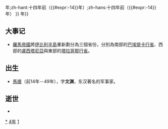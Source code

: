 {{noteTA
|1=zh:{{#expr:{{CURRENTYEAR}}-14}}年;zh-hant:十四年前（{{#expr:{{CURRENTYEAR}}-14}}年）;zh-hans:十四年前（{{#expr:{{CURRENTYEAR}}-14}}年）
}}
{{not|{{#expr:{{CURRENTYEAR}}-14}}年}}
{{yearTOC|-14|西汉'''[[永始_(汉成帝)|永始]]三年'''}}

== 大事记 ==
* [[羅馬帝國|羅馬帝國]]將[[伊比利半島|伊比利半島]]重新劃分為三個省份，分別為南部的[[巴埃提卡行省|巴埃提卡行省]]、西部的[[盧西塔尼亞|盧西塔尼亞]]與東部的[[塔拉哥那行省|塔拉哥那行省]]。

== 出生 ==
* [[馬援|馬援]]（前14年－49年），字'''文渊'''，东汉著名的军事家。

== 逝世 ==
{{Wikisource year mention}}
*

[[Category:前14年|*]]
[[Category:前10年代|4年]]
[[Category:前1世纪各年|1]]